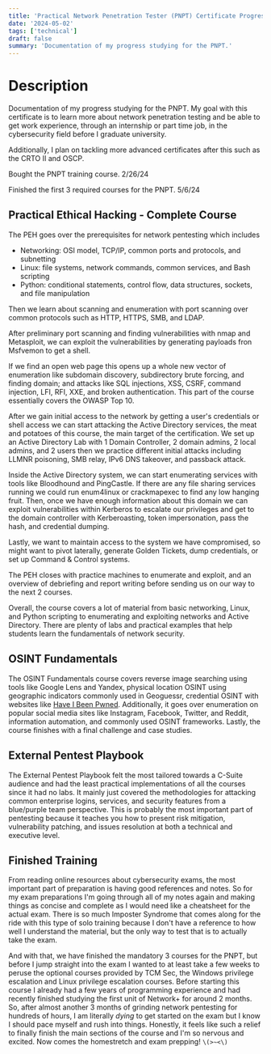 ```yaml
---
title: 'Practical Network Penetration Tester (PNPT) Certificate Progress'
date: '2024-05-02'
tags: ['technical']
draft: false
summary: 'Documentation of my progress studying for the PNPT.'
---
```


# Description

Documentation of my progress studying for the PNPT. My goal with this certificate is to learn more about network penetration testing and be able to get work experience, through an internship or part time job, in the cybersecurity field before I graduate university.

Additionally, I plan on tackling more advanced certificates after this such as the CRTO II and OSCP.

Bought the PNPT training course. 2/26/24

Finished the first 3 required courses for the PNPT. 5/6/24

## Practical Ethical Hacking - Complete Course

The PEH goes over the prerequisites for network pentesting which includes
- Networking: OSI model, TCP/IP, common ports and protocols, and subnetting
- Linux: file systems, network commands, common services, and Bash scripting
- Python: conditional statements, control flow, data structures, sockets, and file manipulation

Then we learn about scanning and enumeration with port scanning over common protocols such as HTTP, HTTPS, SMB, and LDAP.

After preliminary port scanning and finding vulnerabilities with nmap and Metasploit, we can exploit the vulnerabilities by generating payloads fron Msfvemon to get a shell.

If we find an open web page this opens up a whole new vector of enumeration like subdomain discovery, subdirectory brute forcing, and finding domain; and attacks like SQL injections, XSS, CSRF, command injection, LFI, RFI, XXE, and broken authentication. This part of the course essentially covers the OWASP Top 10.

After we gain initial access to the network by getting a user's credentials or shell access we can start attacking the Active Directory services, the meat and potatoes of this course, the main target of the certification.
We set up an Active Directory Lab with 1 Domain Controller, 2 domain admins, 2 local admins, and 2 users then we practice different initial attacks including LLMNR poisoning, SMB relay, IPv6 DNS takeover, and passback attack.

Inside the Active Directory system, we can start enumerating services with tools like Bloodhound and PingCastle. If there are any file sharing services running we could run enum4linux or crackmapexec to find any low hanging fruit.
Then, once we have enough information about this domain we can exploit vulnerabilities within Kerberos to escalate our privileges and get to the domain controller with Kerberoasting, token impersonation, pass the hash, and credential dumping.

Lastly, we want to maintain access to the system we have compromised, so might want to pivot laterally, generate Golden Tickets, dump credentials, or set up Command & Control systems.

The PEH closes with practice machines to enumerate and exploit, and an overview of debriefing and report writing before sending us on our way to the next 2 courses.

Overall, the course covers a lot of material from basic networking, Linux, and Python scripting to enumerating and exploiting networks and Active Directory. There are plenty of labs and practical examples that help students learn the fundamentals of network security.

## OSINT Fundamentals

The OSINT Fundamentals course covers reverse image searching using tools like Google Lens and Yandex, physical location OSINT using geographic indicators commonly used in Geoguessr, credential OSINT with websites like [Have I Been Pwned](https://haveibeenpwned.com/).
Additionally, it goes over enumeration on popular social media sites like Instagram, Facebook, Twitter, and Reddit, information automation, and commonly used OSINT frameworks.
Lastly, the course finishes with a final challenge and case studies.


## External Pentest Playbook

The External Pentest Playbook felt the most tailored towards a C-Suite audience and had the least practical implementations of all the courses since it had no labs.
It mainly just covered the methodologies for attacking common enterprise logins, services, and security features from a blue/purple team perspective. This is probably the most important part of pentesting because it teaches you how to present risk mitigation, vulnerability patching, and issues resolution at both a technical and executive level.

## Finished Training

From reading online resources about cybersecurity exams, the most important part of preparation is having good references and notes. So for my exam preparations I'm going through all of my notes again and making things as concise and complete as I would need like a cheatsheet for the actual exam.
There is so much Imposter Syndrome that comes along for the ride with this type of solo training because I don't have a reference to how well I understand the material, but the only way to test that is to actually take the exam.

And with that, we have finished the mandatory 3 courses for the PNPT, but before I jump straight into the exam I wanted to at least take a few weeks to peruse the optional courses provided by TCM Sec, the Windows privilege escalation and Linux privilege escalation courses.
Before starting this course I already had a few years of programming experience and had recently finished studying the first unit of Network+ for around 2 months. So, after almost another 3 months of grinding network pentesting for hundreds of hours, I am literally *dying* to get started on the exam but I know I should pace myself and rush into things.
Honestly, it feels like such a relief to finally finish the main sections of the course and I'm so nervous and excited. Now comes the homestretch and exam prepping! `\(>~<\)`